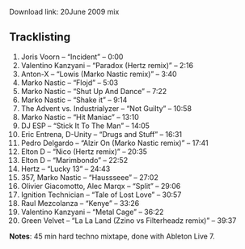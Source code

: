 
<Post title="20June 2009 mix" date="June 21, 2009">

Download link: 20June 2009 mix

## Tracklisting

1. Joris Voorn – “Incident” – 0:00
2. Valentino Kanzyani – “Paradox (Hertz remix)” – 2:16
3. Anton-X – “Lowis (Marko Nastic remix)” – 3:40
4. Marko Nastic – “Flojd” – 5:03
5. Marko Nastic – “Shut Up And Dance” – 7:22
6. Marko Nastic – “Shake it” – 9:14
7. The Advent vs. Industrialyzer – “Not Guilty” – 10:58
8. Marko Nastic – “Hit Maniac” – 13:10
9. DJ ESP – “Stick It To The Man” – 14:05
10. Eric Entrena, D-Unity – “Drugs and Stuff” – 16:31
11. Pedro Delgardo – “Alzir On (Marko Nastic remix)” – 17:41
12. Elton D – “Nico (Hertz remix)” – 20:35
13. Elton D – “Marimbondo” – 22:52
14. Hertz – “Lucky 13” – 24:43
15. 357, Marko Nastic – “Haussseee” – 27:02
16. Olivier Giacomotto, Alec Marqx – “Split” – 29:06
17. Ignition Technician – “Tale of Lost Love” – 30:57
18. Raul Mezcolanza – “Kenye” – 33:26
19. Valentino Kanzyani – “Metal Cage” – 36:22
20. Green Velvet – “La La Land (Zzino vs Filterheadz remix)” – 39:37

**Notes**: 45 min hard techno mixtape, done with Ableton Live 7.

</Post>